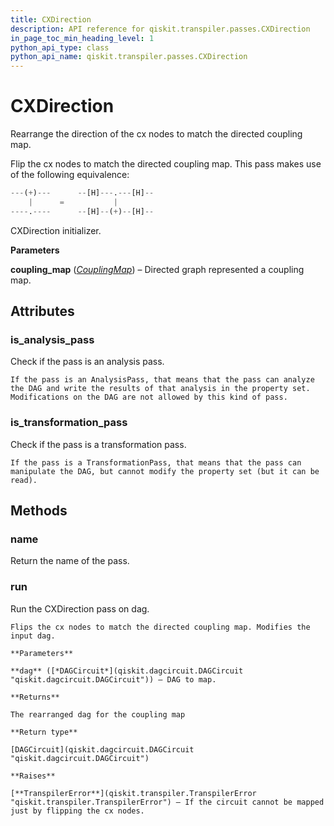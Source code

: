 ```yaml
---
title: CXDirection
description: API reference for qiskit.transpiler.passes.CXDirection
in_page_toc_min_heading_level: 1
python_api_type: class
python_api_name: qiskit.transpiler.passes.CXDirection
---
```


# CXDirection

<Class id="qiskit.transpiler.passes.CXDirection" isDedicatedPage={true} github="https://github.com/qiskit/qiskit/tree/stable/0.14/qiskit/transpiler/passes/utils/cx_direction.py" signature="CXDirection(*args, **kwargs)">
  Rearrange the direction of the cx nodes to match the directed coupling map.

  Flip the cx nodes to match the directed coupling map. This pass makes use of the following equivalence:

  ```python
  ---(+)---      --[H]---.---[H]--
      |      =           |
  ----.----      --[H]--(+)--[H]--
  ```

  CXDirection initializer.

  **Parameters**

  **coupling\_map** ([*CouplingMap*](qiskit.transpiler.CouplingMap "qiskit.transpiler.CouplingMap")) – Directed graph represented a coupling map.

  ## Attributes

  ### is\_analysis\_pass

  <Attribute id="qiskit.transpiler.passes.CXDirection.is_analysis_pass" name="is_analysis_pass">
    Check if the pass is an analysis pass.

    If the pass is an AnalysisPass, that means that the pass can analyze the DAG and write the results of that analysis in the property set. Modifications on the DAG are not allowed by this kind of pass.
  </Attribute>

  ### is\_transformation\_pass

  <Attribute id="qiskit.transpiler.passes.CXDirection.is_transformation_pass" name="is_transformation_pass">
    Check if the pass is a transformation pass.

    If the pass is a TransformationPass, that means that the pass can manipulate the DAG, but cannot modify the property set (but it can be read).
  </Attribute>

  ## Methods

  ### name

  <Function id="qiskit.transpiler.passes.CXDirection.name" name="name" signature="CXDirection.name()">
    Return the name of the pass.
  </Function>

  ### run

  <Function id="qiskit.transpiler.passes.CXDirection.run" name="run" signature="CXDirection.run(dag)">
    Run the CXDirection pass on dag.

    Flips the cx nodes to match the directed coupling map. Modifies the input dag.

    **Parameters**

    **dag** ([*DAGCircuit*](qiskit.dagcircuit.DAGCircuit "qiskit.dagcircuit.DAGCircuit")) – DAG to map.

    **Returns**

    The rearranged dag for the coupling map

    **Return type**

    [DAGCircuit](qiskit.dagcircuit.DAGCircuit "qiskit.dagcircuit.DAGCircuit")

    **Raises**

    [**TranspilerError**](qiskit.transpiler.TranspilerError "qiskit.transpiler.TranspilerError") – If the circuit cannot be mapped just by flipping the cx nodes.
  </Function>
</Class>

